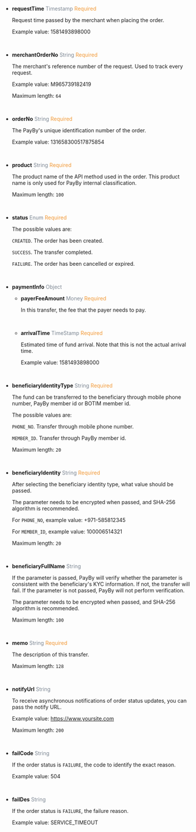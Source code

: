 - **requestTime**   <font color = ' #7d8793'>Timestamp</font>    <font color = '#f19938'>Required</font>

  Request time passed by the merchant when placing the order.

  Example value: 1581493898000

  <br/>

- **merchantOrderNo**   <font color = ' #7d8793'>String</font>    <font color = '#f19938'>Required</font>

  The merchant's reference number of the request. Used to track every request.

  Example value: M965739182419

  Maximum length: `64`

  <br/>

- **orderNo**   <font color = ' #7d8793'>String</font>    <font color = '#f19938'>Required</font>

  The PayBy's unique identification number of the order. 

  Example value: 131658300517875854
  
  <br/>

- **product**   <font color = ' #7d8793'>String</font>    <font color = '#f19938'>Required</font>

  The product name of the API method used in the order. This product name is only used for PayBy internal classification.

  Maximum length: `100`
  
  <br/>

- **status**   <font color = ' #7d8793'>Enum</font>    <font color = '#f19938'>Required</font>

  The possible values are:

  `CREATED`. The order has been created.

  `SUCCESS`.  The transfer completed.

  `FAILURE`. The order has been cancelled or expired.
  
  <br/>

- **paymentInfo**   <font color = ' #7d8793'>Object</font>   

  - **payerFeeAmount**  <font color = ' #7d8793'>Money</font>  <font color = '#f19938'>Required</font>

    In this transfer, the fee that the payer needs to pay.
  
    <br/>

  - **arrivalTime**  <font color = ' #7d8793'>TimeStamp</font>  <font color = '#f19938'>Required</font>

    Estimated time of fund arrival. Note that this is not the actual arrival time.

    Example value: 1581493898000
  
    <br/>

- **beneficiaryIdentityType**   <font color = ' #7d8793'>String</font>   <font color = '#f19938'>Required</font>  

  The fund can be transferred to the beneficiary through mobile phone number, PayBy member id or BOTIM member id.

  The possible values are: 

  `PHONE_NO`. Transfer through mobile phone number.

  `MEMBER_ID`. Transfer through PayBy member id.



  Maximum length: `20`

  <br/>

- **beneficiaryIdentity**   <font color = ' #7d8793'>String</font>  <font color = '#f19938'>Required</font>

  After selecting the beneficiary identity type, what value should be passed. 

  The parameter needs to be encrypted when passed, and SHA-256 algorithm is recommended.

  For `PHONE_NO`, example value: +971-585812345

  For `MEMBER_ID`, example value: 100006514321

  Maximum length: `20`

  <br/>

- **beneficiaryFullName**   <font color = ' #7d8793'>String</font>   

  If the parameter is passed, PayBy will verify whether the parameter is consistent with the beneficiary's KYC information. If not, the transfer will fail. If the parameter is not passed, PayBy will not perform verification.

  The parameter needs to be encrypted when passed, and SHA-256 algorithm is recommended.

  Maximum length: `100`

  <br/>

- **memo**   <font color = ' #7d8793'>String</font>    <font color = '#f19938'>Required</font>

  The description of this transfer.

  Maximum length: `128`

  <br/>

- **notifyUrl**   <font color = ' #7d8793'>String</font>

  To receive asynchronous notifications of order status updates, you can pass the notify URL.

  Example value: https://www.yoursite.com

  Maximum length: `200`

  <br/>

- **failCode**   <font color = ' #7d8793'>String</font>   

  If the order status is `FAILURE`, the code to identify the exact reason.

  Example value: 504

  <br/>

- **failDes**   <font color = ' #7d8793'>String</font>   

  If the order status is `FAILURE`, the failure reason.

  Example value: SERVICE_TIMEOUT
  
  <br/>